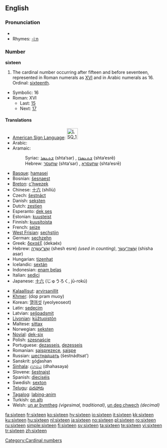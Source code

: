 ==English==

===Pronunciation===
* {{audio|en-us-sixteen.ogg|Audio (US)}}
* Rhymes: [[Rhymes:English:-iːn|-iːn]]

===Number===
'''sixteen'''

# The cardinal number occurring after fifteen and before seventeen, represented in Roman numerals as [[XVI]] and in Arabic numerals as 16.  Ordinal: [[sixteenth]].
* Symbolic: 16
* Roman: XVI
** Last: [[fifteen|15]]
** Next: [[seventeen|17]]

====Translations====
{{top}}
* [[American Sign Language]]: [[Image:LSQ 16.jpg|35px]]
* Arabic: {{Arab|[[ستة عشر]]}} {{unicode|(síʈʈaʈ ʕášar)}}
* Aramaic:
*: Syriac: [[ܫܬܥܣܪ]] (shta‘sar) {{m}}, [[ܫܬܥܣܪܐ]] (shta‘esrē) {{f}}
*: Hebrew: [[שתעסר]] (shta‘sar) {{m}}, [[שתעסרא]] (shta‘esrē) {{f}}
* [[Basque]]: [[hamasei]]
* Bosnian: [[šesnaest]]
* [[Breton]]: [[c'hwezek]]
* Chinese: [[十六]] (shíliù)
* Czech: [[šestnáct]]
* Danish: [[seksten]]
* Dutch: [[zestien]] {{f}}
* Esperanto: [[dek ses]]
* Estonian: [[kuusteist]]
* Finnish: [[kuusitoista]]
* French: [[seize#French|seize]] {{m}}
* [[West Frisian]]: [[sechstjin]]
* German: [[sechzehn]] {{f}}
* Greek: [[δεκαέξ]] (dekaéx)
* Hebrew: [[שש עשרה|שֵׁשׁ־עֶשְׂרֵה]] (shesh esre) {{f}} ''(used in counting)'', [[ששה עשר|שִׁשָּׁה־עָשָׂר]] (shisha asar) {{m}}
* Hungarian: [[tizenhat]]
* Icelandic: [[sextán]]
* Indonesian: [[enam belas]]
* Italian: [[sedici]] {{m}}
* Japanese: [[十六]] (じゅうろく, jū-rokú)
{{mid}}
* [[Kalaallisut]]: [[arvirsanillit]]
* [[Khmer]]: {{Khmr|[[ដប់ប្រាំមួយ]]}} (dop pram muoy)
* Korean: [[열여섯]] (yeolyeoseot)
* Latin: [[sedecim]]
* Latvian: [[sešpadsmit]]
* [[Livonian]]: [[kūžtuoistõn]]
* Maltese: [[sittax]]
* Norwegian: [[seksten]]
* [[Novial]]: [[dek-six]]
* Polish: [[szesnaście]]
* Portuguese: [[dezasseis]], [[dezesseis]]
* Romanian: [[şaisprezece]], [[şaişpe]] {{italbrac|informal}}
* Russian: [[шестнадцать]] (šestnádtsat’)
* Sanskrit: <u>s</u>ó<u>d</u>ashan
* [[Sinhala]]: [[දහසය]] (dhahasaya)
* Slovene: [[šestnajst]]
* Spanish: [[dieciséis]] {{m}}
* Swedish: [[sexton]]
* [[Telugu]]: [[పదహారు]]
* [[Tagalog]]: [[labing-anim]]
* Turkish: [[on altı]]
* Welsh: [[un ar bymtheg]] ''(vigesimal, traditional)'', [[un deg chwech]] ''(decimal)''
{{bottom}}

[[Category:Cardinal numbers]]

[[fa:sixteen]]
[[fr:sixteen]]
[[ko:sixteen]]
[[hy:sixteen]]
[[io:sixteen]]
[[it:sixteen]]
[[kk:sixteen]]
[[ku:sixteen]]
[[hu:sixteen]]
[[nl:sixteen]]
[[ja:sixteen]]
[[no:sixteen]]
[[pl:sixteen]]
[[ro:sixteen]]
[[ru:sixteen]]
[[simple:sixteen]]
[[fi:sixteen]]
[[sv:sixteen]]
[[ta:sixteen]]
[[te:sixteen]]
[[vi:sixteen]]
[[tr:sixteen]]
[[zh:sixteen]]